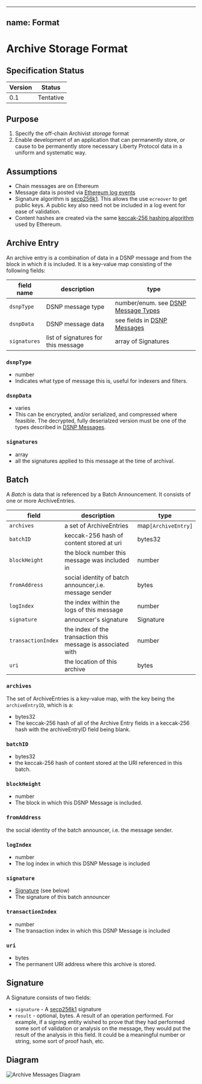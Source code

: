 
---
name: Format
---

# Archive Storage Format

## Specification Status

| Version | Status |
---------- | ---------
| 0.1     | Tentative |

## Purpose
1. Specify the off-chain Archivist _storage_ format
1. Enable development of an application that can permanently store, or cause to be permanently store necessary
Liberty Protocol data in a uniform and systematic way.

## Assumptions
* Chain messages are on Ethereum
* Message data is posted via [Ethereum log events](https://medium.com/mycrypto/understanding-event-logs-on-the-ethereum-blockchain-f4ae7ba50378)
* Signature algorithm is [secp256k1](https://en.bitcoin.it/wiki/Secp256k1). This allows the use `ecreover`
  to get public keys. A public key also need not be included in a log event for ease of validation.
* Content hashes are created via the same [keccak-256 hashing algorithm](https://en.wikipedia.org/wiki/SHA-3) used by Ethereum.

## Archive Entry
An archive entry is a combination of data in a DSNP message and from the block in which it is included.
It is a key-value map consisting of the following fields:

| field name | description |type |
| --- | --- | --- |
| `dsnpType` | DSNP message type |number/enum. see [DSNP Message Types](/DSNP/DSNP-Message-Types) |
| `dsnpData` | DSNP message data | see fields in [DSNP Messages](/DSNP/DSNP-Messages) |
| `signatures` | list of signatures for this message | array of Signatures |

### `dsnpType`
* number
* Indicates what type of message this is, useful for indexers and filters.

### `dsnpData`
* varies
* This can be encrypted, and/or serialized, and compressed where feasible.  The decrypted, fully deserialzed version must be one of the types described in [DSNP Messages](/DSNP/DSNP-Messages).

### `signatures`
* array
* all the signatures applied to this message at the time of archival.

## Batch
A _Batch_ is data that is referenced by a Batch Announcement. It consists of one or more ArchiveEntries.

|field|description|type|
|---|---|---|
| `archives`| a set of ArchiveEntries | map`[ArchiveEntry]`|
| `batchID` | keccak-256 hash of content stored at uri |  bytes32
| `blockHeight` | the block number this message was included in | number |
| `fromAddress`| social identity of batch announcer,i.e. message sender | bytes |
| `logIndex` | the index within the logs of this message | number |
| `signature` | announcer's signature | Signature |
| `transactionIndex` | the index of the transaction this message is associated with | number |
| `uri` | the location of this archive | bytes |


### `archives`
The set of ArchiveEntries is a key-value map, with the key
being the `archiveEntryID`, which is a:

* bytes32
* The keccak-256 hash of all of the Archive Entry fields in a keccak-256 hash with the archiveEntryID field being blank.


### `batchID`
* bytes32
* the keccak-256 hash of content stored at the URI referenced in this batch.

### `blockHeight`
* number
* The block in which this DSNP Message is included.

### `fromAddress`
the social identity of the batch announcer, i.e. the message sender.

### `logIndex`
* number
* The log index in which this DSNP Message is included

### `signature`
* [Signature](#Signature) (see below)
* The signature of this batch announcer

### `transactionIndex`
* number
* The transaction index in which this DSNP Message is included

### `uri`
* bytes
* The permanent URI address where this archive is stored.

## Signature
A Signature consists of two fields:
* `signature` - A [secp256k1](https://en.bitcoin.it/wiki/Secp256k1) signature
* `result` - optional, bytes. A result of an operation performed. For example, if a signing entity wished to prove that they had performed some sort of validation or analysis on the message, they would put the result of the analysis in this field. It could be a meaningful number or string, some sort of proof hash, etc.

## Diagram
<Image
src="https://github.com/LibertyDSNP/spec/blob/c9f55041950e7f54ce07d0f32de6b35d4fa4e7c0/images/ArchiveMessages.png?raw=true"
alt="Archive Messages Diagram"
/>

